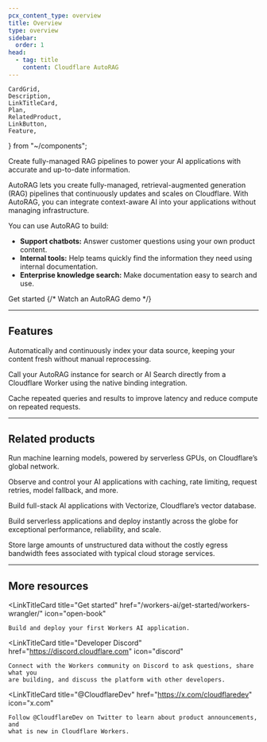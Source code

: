 ```yaml
---
pcx_content_type: overview
title: Overview
type: overview
sidebar:
  order: 1
head:
  - tag: title
    content: Cloudflare AutoRAG
---
```


	CardGrid,
	Description,
	LinkTitleCard,
	Plan,
	RelatedProduct,
	LinkButton,
	Feature,
} from "~/components";

<Description>
	Create fully-managed RAG pipelines to power your AI applications with accurate
	and up-to-date information.
</Description>

<Plan type="all" />

AutoRAG lets you create fully-managed, retrieval-augmented generation (RAG) pipelines that continuously updates and scales on Cloudflare. With AutoRAG, you can integrate context-aware AI into your applications without managing infrastructure.

You can use AutoRAG to build:

- **Support chatbots:** Answer customer questions using your own product content.
- **Internal tools:** Help teams quickly find the information they need using internal documentation.
- **Enterprise knowledge search:** Make documentation easy to search and use.

<div>
	<LinkButton href="/autorag/get-started">Get started</LinkButton>
	{/* <LinkButton target="_blank" variant="secondary" icon="external" href="">
		Watch an AutoRAG demo
	</LinkButton> */}
</div>

---

## Features

<Feature header="Automated indexing" href="/autorag/configuration/indexing/" cta="View indexing">

Automatically and continuously index your data source, keeping your content fresh without manual reprocessing.

</Feature>

<Feature header="Workers Binding" href="/autorag/usage/workers-binding/" cta="Add to Worker">

Call your AutoRAG instance for search or AI Search directly from a Cloudflare Worker using the native binding integration.

</Feature>

<Feature header="Similarity caching" href="/autorag/configuration/cache/" cta="Use caching">

Cache repeated queries and results to improve latency and reduce compute on repeated requests.

</Feature>

---

## Related products

<RelatedProduct header="Workers AI" href="/workers-ai/" product="workers-ai">

Run machine learning models, powered by serverless GPUs, on Cloudflare’s global network.

</RelatedProduct>

<RelatedProduct header="AI Gateway" href="/ai-gateway/" product="ai-gateway">

Observe and control your AI applications with caching, rate limiting, request retries, model fallback, and more.

</RelatedProduct>

<RelatedProduct header="Vectorize" href="/vectorize/" product="vectorize">

Build full-stack AI applications with Vectorize, Cloudflare’s vector database.

</RelatedProduct>

<RelatedProduct header="Workers" href="/workers/" product="workers">

Build serverless applications and deploy instantly across the globe for exceptional performance, reliability, and scale.

</RelatedProduct>

<RelatedProduct header="R2" href="/r2/" product="r2">

Store large amounts of unstructured data without the costly egress bandwidth fees associated with typical cloud storage services.

</RelatedProduct>

---

## More resources

<CardGrid>

<LinkTitleCard
	title="Get started"
	href="/workers-ai/get-started/workers-wrangler/"
	icon="open-book"
>
	Build and deploy your first Workers AI application.
</LinkTitleCard>

<LinkTitleCard
	title="Developer Discord"
	href="https://discord.cloudflare.com"
	icon="discord"
>
	Connect with the Workers community on Discord to ask questions, share what you
	are building, and discuss the platform with other developers.
</LinkTitleCard>

<LinkTitleCard
	title="@CloudflareDev"
	href="https://x.com/cloudflaredev"
	icon="x.com"
>
	Follow @CloudflareDev on Twitter to learn about product announcements, and
	what is new in Cloudflare Workers.
</LinkTitleCard>

</CardGrid>
